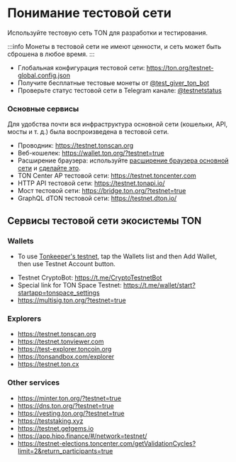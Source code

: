 
# Понимание тестовой сети

Используйте тестовую сеть TON для разработки и тестирования.

:::info
Монеты в тестовой сети не имеют ценности, и сеть может быть сброшена в любое время.
:::

* Глобальная конфигурация тестовой сети: https://ton.org/testnet-global.config.json
* Получите бесплатные тестовые монеты от [@test_giver_ton_bot](https://t.me/testgiver_ton_bot)
* Проверьте статус тестовой сети в Telegram канале: [@testnetstatus](https://t.me/testnetstatus)

### Основные сервисы

Для удобства почти вся инфраструктура основной сети (кошельки, API, мосты и т. д.) была воспроизведена в тестовой сети.

* Проводник: https://testnet.tonscan.org
* Веб-кошелек: https://wallet.ton.org/?testnet=true
* Расширение браузера: используйте [расширение браузера основной сети](https://chrome.google.com/webstore/detail/ton-wallet/nphplpgoakhhjchkkhmiggakijnkhfnd) и [сделайте это](https://github.com/toncenter/ton-wallet#switch-between-mainnettestnet-in-extension).
* TON Center AP тестовой сети: https://testnet.toncenter.com
* HTTP API тестовой сети: https://testnet.tonapi.io/
* Мост тестовой сети: https://bridge.ton.org/?testnet=true
* GraphQL dTON тестовой сети: https://testnet.dton.io/

## Сервисы тестовой сети экосистемы TON

### Wallets

* To use [Tonkeeper's testnet](https://tonkeeper.com/), tap the Wallets list and then Add Wallet, then use Testnet Account button.

- Testnet CryptoBot: https://t.me/CryptoTestnetBot
- Special link for TON Space Testnet: https://t.me/wallet/start?startapp=tonspace_settings
- https://multisig.ton.org/?testnet=true

### Explorers

* https://testnet.tonscan.org
* https://testnet.tonviewer.com
* https://test-explorer.toncoin.org
* https://tonsandbox.com/explorer
* https://testnet.ton.cx

### Other services

* https://minter.ton.org/?testnet=true
* https://dns.ton.org/?testnet=true
* https://vesting.ton.org/?testnet=true
* https://teststaking.xyz
* https://testnet.getgems.io
* https://app.hipo.finance/#/network=testnet/
* https://testnet-elections.toncenter.com/getValidationCycles?limit=2&return_participants=true

<Feedback />
